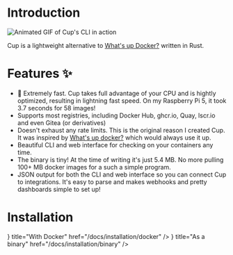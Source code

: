 
# Introduction

<Image src={cup} alt="Animated GIF of Cup's CLI in action" unoptimized />

Cup is a lightweight alternative to [What's up Docker?](https://github.com/getwud/wud) written in Rust.

# Features ✨

- 🚀 Extremely fast. Cup takes full advantage of your CPU and is hightly optimized, resulting in lightning fast speed. On my Raspberry Pi 5, it took 3.7 seconds for 58 images!
- Supports most registries, including Docker Hub, ghcr.io, Quay, lscr.io and even Gitea (or derivatives)
- Doesn't exhaust any rate limits. This is the original reason I created Cup. It was inspired by [What's up docker?](https://github.com/getwud/wud) which would always use it up.
- Beautiful CLI and web interface for checking on your containers any time.
- The binary is tiny! At the time of writing it's just 5.4 MB. No more pulling 100+ MB docker images for a such a simple program.
- JSON output for both the CLI and web interface so you can connect Cup to integrations. It's easy to parse and makes webhooks and pretty dashboards simple to set up!

# Installation

<Cards>
  <Cards.Card
    icon={<IconBrandDocker />}
    title="With Docker"
    href="/docs/installation/docker"
  />
  <Cards.Card
    icon={<IconPackage />}
    title="As a binary"
    href="/docs/installation/binary"
  />
</Cards>
